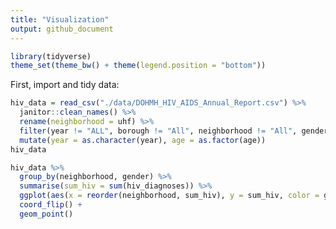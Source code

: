 ```yaml
---
title: "Visualization"
output: github_document
---
```


```r
library(tidyverse)
theme_set(theme_bw() + theme(legend.position = "bottom"))
```

First, import and tidy data:

```r
hiv_data = read_csv("./data/DOHMH_HIV_AIDS_Annual_Report.csv") %>% 
  janitor::clean_names() %>% 
  rename(neighborhood = uhf) %>% 
  filter(year != "ALL", borough != "All", neighborhood != "All", gender != "All") %>% 
  mutate(year = as.character(year), age = as.factor(age))
hiv_data 
```

```r
hiv_data %>% 
  group_by(neighborhood, gender) %>% 
  summarise(sum_hiv = sum(hiv_diagnoses)) %>% 
  ggplot(aes(x = reorder(neighborhood, sum_hiv), y = sum_hiv, color = gender)) + 
  coord_flip() +
  geom_point() 
```

